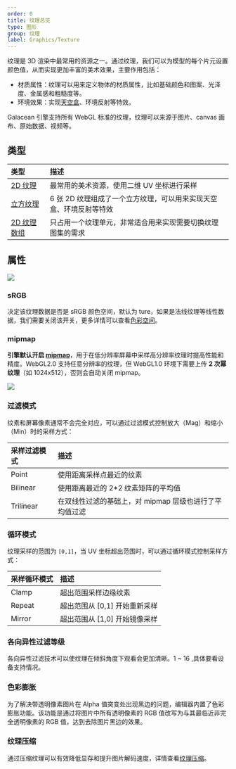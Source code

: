 ```yaml
---
order: 0
title: 纹理总览
type: 图形
group: 纹理
label: Graphics/Texture
---
```


纹理是 3D 渲染中最常用的资源之一。通过纹理，我们可以为模型的每个片元设置颜色值，从而实现更加丰富的美术效果，主要作用包括：

- 材质属性：纹理可以用来定义物体的材质属性，比如基础颜色和图案、光泽度、金属感和粗糙度等。
- 环境效果：实现[天空盒](/docs/graphics/background/sky/)、环境反射等特效。

Galacean 引擎支持所有 WebGL 标准的纹理，纹理可以来源于图片、canvas 画布、原始数据、视频等。

## 类型

| 类型                                     | 描述                                                               |
| :--------------------------------------- | :----------------------------------------------------------------- |
| [2D 纹理](/docs/graphics/texture/2d/)    | 最常用的美术资源，使用二维 UV 坐标进行采样                         |
| [立方纹理](/docs/graphics/texture/cube/) | 6 张 2D 纹理组成了一个立方纹理，可以用来实现天空盒、环境反射等特效 |
| [2D 纹理数组](/apis/core/#Texture2DArray)                              | 只占用一个纹理单元，非常适合用来实现需要切换纹理图集的需求         |

## 属性

<Image src ="https://gw.alipayobjects.com/zos/OasisHub/c4945cc8-8cba-48a7-85ae-f6f2903fcfe1/image-20250529143945756.png" />

### sRGB
决定该纹理数据是否是 sRGB 颜色空间，默认为 ture，如果是法线纹理等线性数据，我们需要关闭该开关，更多详情可以查看[色彩空间](/docs/core/color/)。

### mipmap

**引擎默认开启 [mipmap](/apis/core/#Texture-generateMipmaps)**，用于在低分辨率屏幕中采样高分辨率纹理时提高性能和精度。WebGL2.0 支持任意分辨率的纹理，但 WebGL1.0 环境下需要上传 **2 次幂纹理**（如 1024x512），否则会自动关闭 mipmap。

<Image src="https://gw.alipayobjects.com/mdn/rms_d27172/afts/img/A*mTBvTJ7Czt4AAAAAAAAAAAAAARQnAQ" />


### 过滤模式

纹素和屏幕像素通常不会完全对应，可以通过过滤模式控制放大（Mag）和缩小（Min）时的采样方式：

| 采样过滤模式 | 描述                                                   |
| :----------- | :----------------------------------------------------- |
| Point        | 使用距离采样点最近的纹素                               |
| Bilinear     | 使用距离最近的 2\*2 纹素矩阵的平均值                   |
| Trilinear    | 在双线性过滤的基础上，对 mipmap 层级也进行了平均值过滤 |


### 循环模式

纹理采样的范围为 `[0,1]`，当 UV 坐标超出范围时，可以通过循环模式控制采样方式：

| 采样循环模式 | 描述                          |
| :----------- | :---------------------------- |
| Clamp        | 超出范围采样边缘纹素          |
| Repeat       | 超出范围从 [0,1] 开始重新采样 |
| Mirror       | 超出范围从 [1,0] 开始镜像采样 |



### 各向异性过滤等级

各向异性过滤技术可以使纹理在倾斜角度下观看会更加清晰。1 ~ 16 ,具体要看设备支持情况。

### 色彩膨胀
为了解决带透明像素图片在 Alpha 值突变处出现黑边的问题，编辑器内置了色彩膨胀功能。该功能是通过将图片中所有透明像素的 RGB 值改写为与其最临近非完全透明像素的 RGB 值，达到去除图片黑边的效果。

### 纹理压缩

通过压缩纹理可以有效降低显存和提升图片解码速度，详情查看[纹理压缩](/docs/graphics/texture/compression/)。


